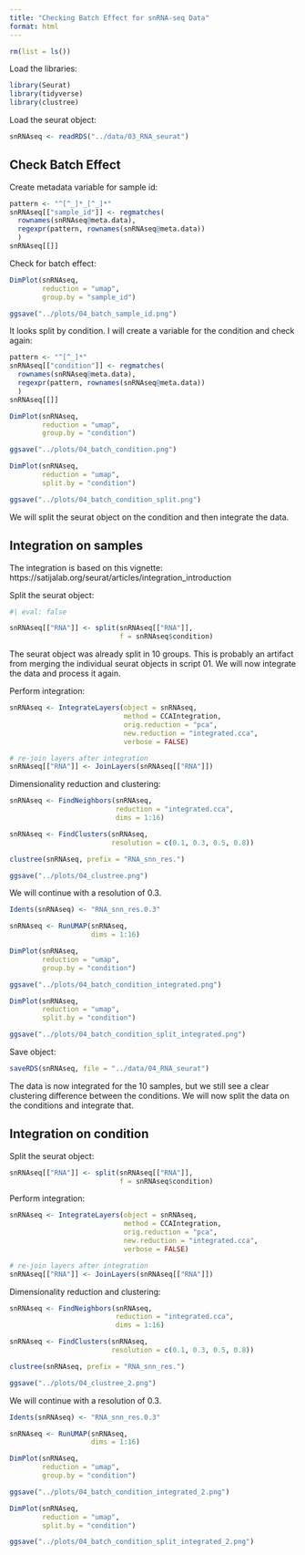 ```yaml
---
title: "Checking Batch Effect for snRNA-seq Data"
format: html
---
```


```r
rm(list = ls())
```

Load the libraries:

```r
library(Seurat)
library(tidyverse)
library(clustree)
```

Load the seurat object:

```r
snRNAseq <- readRDS("../data/03_RNA_seurat")
```

## Check Batch Effect

Create metadata variable for sample id:

```r
pattern <- "^[^_]*_[^_]*"
snRNAseq[["sample_id"]] <- regmatches(
  rownames(snRNAseq@meta.data), 
  regexpr(pattern, rownames(snRNAseq@meta.data))
  )
snRNAseq[[]]
```

Check for batch effect:

```r
DimPlot(snRNAseq, 
        reduction = "umap",
        group.by = "sample_id")

ggsave("../plots/04_batch_sample_id.png")
```

It looks split by condition. I will create a variable for the condition and check again:

```r
pattern <- "^[^_]*"
snRNAseq[["condition"]] <- regmatches(
  rownames(snRNAseq@meta.data), 
  regexpr(pattern, rownames(snRNAseq@meta.data))
  )
snRNAseq[[]]

DimPlot(snRNAseq, 
        reduction = "umap",
        group.by = "condition")

ggsave("../plots/04_batch_condition.png")

DimPlot(snRNAseq, 
        reduction = "umap",
        split.by = "condition")

ggsave("../plots/04_batch_condition_split.png")
```

We will split the seurat object on the condition and then integrate the data.

## Integration on samples

The integration is based on this vignette: https://satijalab.org/seurat/articles/integration_introduction

Split the seurat object:

```r
#| eval: false

snRNAseq[["RNA"]] <- split(snRNAseq[["RNA"]], 
                           f = snRNAseq$condition)
```

The seurat object was already split in 10 groups. This is probably an artifact from merging the individual seurat objects in script 01. We will now integrate the data and process it again.

Perform integration:

```r
snRNAseq <- IntegrateLayers(object = snRNAseq, 
                            method = CCAIntegration, 
                            orig.reduction = "pca", 
                            new.reduction = "integrated.cca",
                            verbose = FALSE)

# re-join layers after integration
snRNAseq[["RNA"]] <- JoinLayers(snRNAseq[["RNA"]])
```

Dimensionality reduction and clustering:

```r
snRNAseq <- FindNeighbors(snRNAseq, 
                          reduction = "integrated.cca", 
                          dims = 1:16)

snRNAseq <- FindClusters(snRNAseq,
                         resolution = c(0.1, 0.3, 0.5, 0.8))

clustree(snRNAseq, prefix = "RNA_snn_res.")

ggsave("../plots/04_clustree.png")
```

We will continue with a resolution of 0.3.

```r
Idents(snRNAseq) <- "RNA_snn_res.0.3"

snRNAseq <- RunUMAP(snRNAseq, 
                    dims = 1:16)

DimPlot(snRNAseq, 
        reduction = "umap",
        group.by = "condition")

ggsave("../plots/04_batch_condition_integrated.png")

DimPlot(snRNAseq, 
        reduction = "umap",
        split.by = "condition")

ggsave("../plots/04_batch_condition_split_integrated.png")
```

Save object:

```r
saveRDS(snRNAseq, file = "../data/04_RNA_seurat")
```

The data is now integrated for the 10 samples, but we still see a clear clustering difference between the conditions. We will now split the data on the conditions and integrate that.

## Integration on condition

Split the seurat object:

```r
snRNAseq[["RNA"]] <- split(snRNAseq[["RNA"]], 
                           f = snRNAseq$condition)
```

Perform integration:

```r
snRNAseq <- IntegrateLayers(object = snRNAseq, 
                            method = CCAIntegration, 
                            orig.reduction = "pca", 
                            new.reduction = "integrated.cca",
                            verbose = FALSE)

# re-join layers after integration
snRNAseq[["RNA"]] <- JoinLayers(snRNAseq[["RNA"]])
```


Dimensionality reduction and clustering:

```r
snRNAseq <- FindNeighbors(snRNAseq, 
                          reduction = "integrated.cca", 
                          dims = 1:16)

snRNAseq <- FindClusters(snRNAseq,
                         resolution = c(0.1, 0.3, 0.5, 0.8))

clustree(snRNAseq, prefix = "RNA_snn_res.")

ggsave("../plots/04_clustree_2.png")
```

We will continue with a resolution of 0.3.

```r
Idents(snRNAseq) <- "RNA_snn_res.0.3"

snRNAseq <- RunUMAP(snRNAseq, 
                    dims = 1:16)

DimPlot(snRNAseq, 
        reduction = "umap",
        group.by = "condition")

ggsave("../plots/04_batch_condition_integrated_2.png")

DimPlot(snRNAseq, 
        reduction = "umap",
        split.by = "condition")

ggsave("../plots/04_batch_condition_split_integrated_2.png")
```